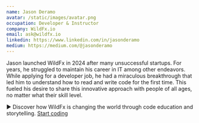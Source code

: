 ```yaml
---
name: Jason Deramo
avatar: /static/images/avatar.png
occupation: Developer & Instructor
company: WildFx.io
email: ask@wildfx.io
linkedin: https://www.linkedin.com/in/jasonderamo
medium: https://medium.com/@jasonderamo
---
```


Jason launched WildFx in 2024 after many unsuccessful startups. For years, he struggled to maintain his career in IT among other endeavors. While applying for a developer job, he had a miraculous breakthrough that led him to understand how to read and write code for the first time. This fueled his desire to share this innovative approach with people of all ages, no matter what their skill level.

► Discover how WildFx is changing the world through code education and storytelling. <a href="https://wildfx.io/blog/code-of-the-lion">Start coding</a>

